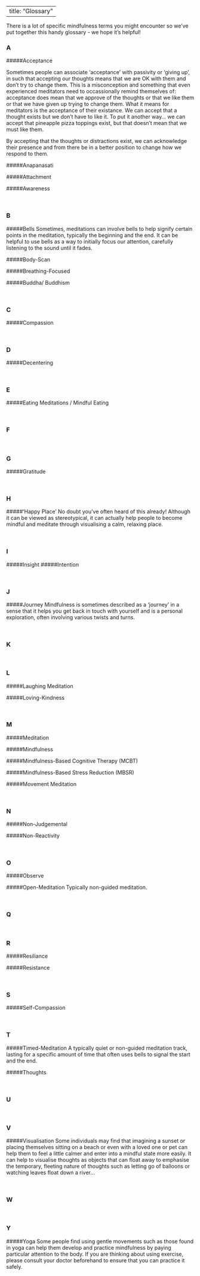 <head>
<!-- Global site tag (gtag.js) - Google Analytics -->
<script async src="https://www.googletagmanager.com/gtag/js?id=UA-129198675-1"></script>
<script>
  window.dataLayer = window.dataLayer || [];
  function gtag(){dataLayer.push(arguments);}
  gtag('js', new Date());

  gtag('config', 'UA-129198675-1');
</script>

<!-- Hotjar Tracking Code for https://naomiclark.github.io/planning-for-calm/ -->
<script>
    (function(h,o,t,j,a,r){
        h.hj=h.hj||function(){(h.hj.q=h.hj.q||[]).push(arguments)};
        h._hjSettings={hjid:1089544,hjsv:6};
        a=o.getElementsByTagName('head')[0];
        r=o.createElement('script');r.async=1;
        r.src=t+h._hjSettings.hjid+j+h._hjSettings.hjsv;
        a.appendChild(r);
    })(window,document,'https://static.hotjar.com/c/hotjar-','.js?sv=');
</script>
</head>


---
title: "Glossary"
---

There is a lot of specific mindfulness terms you might encounter so we've put together this handy glossary - we hope it's helpful!


### A

#####Acceptance
<p>
Sometimes people can associate 'acceptance' with passivity or 'giving up', in such that accepting our thoughts means that we are OK with them and don't try to change them. This is a misconception and something that even experienced meditators need to occassionally remind themselves of: acceptance does mean that we approve of the thoughts or that we like them or that we have given up trying to change them. What it means for meditators is the acceptance of their existance. We can accept that a thought exists but we don't have to like it.
To put it another way... we can accept that pineapple pizza toppings exist, but that doesn't mean that we must like them.
<br>

By accepting that the thoughts or distractions exist, we can acknowledge their presence and from there be in a better position to change how we respond to them.
</p>

#####Anapanasati

#####Attachment

#####Awareness

<br>

### B
#####Bells
Sometimes, meditations can involve bells to help signify certain points in the meditation, typically the beginning and the end. It can be helpful to use bells as a way to initially focus our attention, carefully listening to the sound until it fades.

#####Body-Scan

#####Breathing-Focused

#####Buddha/ Buddhism

<br>

### C
#####Compassion


<br>

### D
#####Decentering

<br>

### E
#####Eating Meditations / Mindful Eating

<br>

### F

<br>

### G
#####Gratitude

<br>

### H
#####'Happy Place'
No doubt you've often heard of this already! Although it can be viewed as stereotypical, it can actually help people to become mindful and meditate through visualising a calm, relaxing place.

<br>

### I
#####Insight
#####Intention

<br>

### J
#####Journey
Mindfulness is sometimes described as a 'journey' in a sense that it helps you get back in touch with yourself and is a personal exploration, often involving various twists and turns.

<br>

### K

<br>

### L
#####Laughing Meditation

#####Loving-Kindness

<br>

### M
#####Meditation

#####Mindfulness

#####Mindfulness-Based Cognitive Therapy (MCBT)

#####Mindfulness-Based Stress Reduction (MBSR)

#####Movement Meditation

<br>

### N
#####Non-Judgemental

#####Non-Reactivity

<br>

### O
#####Observe

#####Open-Meditation
Typically non-guided meditation.

<br>

### Q

<br>

### R
#####Resiliance

#####Resistance

<br>

### S
#####Self-Compassion


<br>

### T
#####Timed-Meditation
A typically quiet or non-guided meditation track, lasting for a specific amount of time that often uses bells to signal the start and the end.

#####Thoughts 

<br>

### U

<br>

### V
#####Visualisation
Some individuals may find that imagining a sunset or placing themselves sitting on a beach or even with a loved one or pet can help them to feel a little calmer and enter into a mindful state more easily. It can help to visualise thoughts as objects that can float away to emphasise the temporary, fleeting nature of thoughts such as letting go of balloons or watching leaves float down a river...

<br>

### W

<br>

### Y
#####Yoga
Some people find using gentle movements such as those found in yoga can help them develop and practice mindfulness by paying particular attention to the body. If you are thinking about using exercise, please consult your doctor beforehand to ensure that you can practice it safely.
